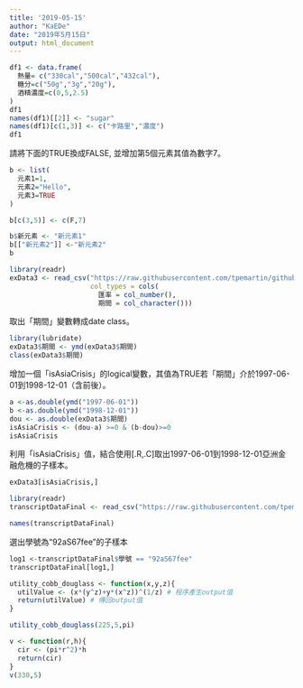 ```yaml
---
title: '2019-05-15'
author: "KaEDe"
date: "2019年5月15日"
output: html_document
---
```


```r
df1 <- data.frame(
  熱量= c("330cal","500cal","432cal"),
  糖分=c("50g","3g","20g"),
  酒精濃度=c(0,5,2.5)
)
df1
names(df1)[[2]] <- "sugar"
names(df1)[c(1,3)] <- c("卡路里","濃度")
df1
```

請將下面的TRUE換成FALSE, 並增加第5個元素其值為數字7。
```r
b <- list(
  元素1=1,
  元素2="Hello",
  元素3=TRUE
)

b[c(3,5)] <- c(F,7)

b$新元素 <- "新元素1"
b[["新元素2"]] <-"新元素2"
b

```


```r
library(readr)
exData3 <- read_csv("https://raw.githubusercontent.com/tpemartin/github-data/master/exData3.csv",
                    col_types = cols(
                      匯率 = col_number(),
                      期間 = col_character()))
```

取出「期間」變數轉成date class。
```r
library(lubridate)
exData3$期間 <- ymd(exData3$期間)
class(exData3$期間)
```

增加一個「isAsiaCrisis」的logical變數，其值為TRUE若「期間」介於1997-06-01到1998-12-01（含前後）。

```r
a <-as.double(ymd("1997-06-01"))
b <-as.double(ymd("1998-12-01"))
dou <- as.double(exData3$期間) 
isAsiaCrisis <- (dou-a) >=0 & (b-dou)>=0
isAsiaCrisis
```

利用「isAsiaCrisis」值，結合使用[.R,.C]取出1997-06-01到1998-12-01亞洲金融危機的子樣本。
```r
exData3[isAsiaCrisis,]
```



```r
library(readr)
transcriptDataFinal <- read_csv("https://raw.githubusercontent.com/tpemartin/github-data/master/transcriptDataFinal.csv")
```

```r
names(transcriptDataFinal)
```
選出學號為“92aS67fee”的子樣本
```r
log1 <-transcriptDataFinal$學號 == "92aS67fee"
transcriptDataFinal[log1,]
```

```r
utility_cobb_douglass <- function(x,y,z){
  utilValue <- (x*(y^z)+y*(x^z))^(1/z) # 程序產生output值
  return(utilValue) # 傳回output值
}

utility_cobb_douglass(225,5,pi)

v <- function(r,h){
  cir <- (pi*r^2)*h
  return(cir)
}
v(330,5)
```







